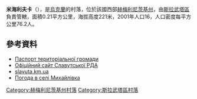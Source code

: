 {{coord|50|28|28|N|27|9|50|E|scale:100000|display=title}}

'''米海利夫卡'''（{{lang-uk|Михайлівка}}），是[[烏克蘭|烏克蘭]]的村落，位於該國西部[[赫梅利尼茨基州|赫梅利尼茨基州]]，由[[斯拉武塔區|斯拉武塔區]]負責管轄，面積0.21平方公里，海拔高度221米，2001年人口16，人口密度每平方公里76.2人。

==參考資料==
* [http://www.oblrada.km.ua/map/slavbersilra.php Паспорт територіальної громади]{{dead link|date=2018年1月 |bot=InternetArchiveBot |fix-attempted=yes }}
* [https://web.archive.org/web/20120123094318/http://www.slavuta-rda.com/index.php3 Офіційний сайт Славутської РДА]
* [http://www.slavuta.km.ua/ slavuta.km.ua] {{Wayback|url=http://www.slavuta.km.ua/ |date=20151201215401 }}
* [http://weather.in.ua/ua/hmel'nickaja/15880 Погода в селі Михайлівка] {{Wayback|url=http://weather.in.ua/ua/hmel%27nickaja/15880 |date=20111220114127 }}

{{DEFAULTSORT:Михайлівка}}
[[Category:赫梅利尼茨基州村落|Category:赫梅利尼茨基州村落]]
[[Category:斯拉武塔區村落|Category:斯拉武塔區村落]]


{{Khmelnytskyi-geo-stub}}